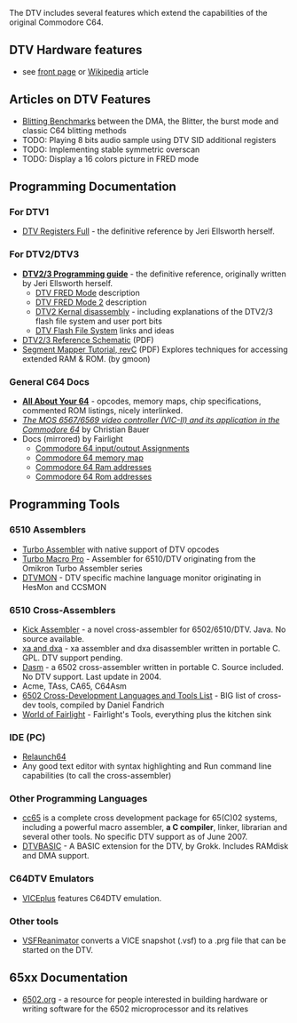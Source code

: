 The DTV includes several features which extend the capabilities of the original Commodore C64.

== DTV Hardware features ==
* see [[C64 DTV Hacking Wiki#DTV Versions|front page]] or [http://en.wikipedia.org/wiki/C64DTV Wikipedia] article

== Articles on DTV Features ==
* [[Blitting Benchmarks]] between the DMA, the Blitter, the burst mode and classic C64 blitting methods
* TODO: Playing 8 bits audio sample using DTV SID additional registers
* TODO: Implementing stable symmetric overscan
* TODO: Display a 16 colors picture in FRED mode

== Programming Documentation ==
=== For DTV1 ===
* [[Media:Dtv-registers-full.txt|DTV Registers Full]] - the definitive reference by Jeri Ellsworth herself.

=== For DTV2/DTV3 ===
* '''[[DTV_Programming|DTV2/3 Programming guide]]''' - the definitive reference, originally written by Jeri Ellsworth herself.
** [[DTV FRED Mode]] description
** [[DTV FRED Mode 2]] description
** [[DTV2 Kernal disassembly]] - including explanations of the DTV2/3 flash file system and user port bits
** [[DTV Flash File System]] links and ideas
* [[Media:DTV-Ver2-Schematic.pdf|DTV2/3 Reference Schematic]] (PDF)
* [[Media:segmapper_1c.pdf|Segment Mapper Tutorial, revC]] (PDF) Explores techniques for accessing extended RAM & ROM. (by gmoon)

=== General C64 Docs ===
* '''[http://unusedino.de/ec64/technical/aay/c64/ All About Your 64]''' - opcodes, memory maps, chip specifications, commented ROM listings, nicely interlinked.
* ''[http://zimmers.net/cbmpics/cbm/c64/vic-ii.txt The MOS 6567/6569 video controller (VIC-II) and its application in the Commodore 64]'' by Christian Bauer
* Docs (mirrored) by Fairlight
** [http://www.ludd.luth.se/~watchman/fairlight/c64/c64-io.html Commodore 64 input/output Assignments]
** [http://www.ludd.luth.se/~watchman/fairlight/c64/c64-memo.html Commodore 64 memory map]
** [http://www.ludd.luth.se/~watchman/fairlight/c64/c64-ram.html Commodore 64 Ram addresses]
** [http://www.ludd.luth.se/~watchman/fairlight/c64/c64-rom.html Commodore 64 Rom addresses]

== Programming Tools ==
=== 6510 Assemblers ===
* [http://turbo.style64.org Turbo Assembler] with native support of DTV opcodes
* [http://turbo.style64.org/tmp.php Turbo Macro Pro] - Assembler for 6510/DTV originating from the Omikron Turbo Assembler series
* [[DTVMON]] - DTV specific machine language monitor originating in HesMon and CCSMON

=== 6510 Cross-Assemblers ===
* [http://www.theweb.dk/KickAssembler/Main.php Kick Assembler] - a novel cross-assembler for 6502/6510/DTV. Java. No source available.
* [http://www.floodgap.com/retrotech/xa/ xa and dxa] - xa assembler and dxa disassembler written in portable C. GPL. DTV support pending.
* [http://www.atari2600.org/DASM/ Dasm] - a 6502 cross-assembler written in portable C. Source included. No DTV support. Last update in 2004.
* Acme, TAss, CA65, C64Asm
* [http://www.npsnet.com/danf/cbm/cross-development.html 6502 Cross-Development Languages and Tools List] - BIG list of cross-dev tools, compiled by Daniel Fandrich
* [http://www.fairlight.to/tools/pc.html World of Fairlight] - Fairlight's Tools, everything plus the kitchen sink

=== IDE (PC) ===
* [http://www.popelganda.de Relaunch64]
* Any good text editor with syntax highlighting and Run command line capabilities (to call the cross-assembler)

=== Other Programming Languages ===
* [http://www.cc65.org/ cc65] is a complete cross development package for 65(C)02 systems, including a powerful macro assembler, '''a C compiler''', linker, librarian and several other tools. No specific DTV support as of June 2007.
* [http://www.thegang.nu/dtv_basic.php DTVBASIC] - A BASIC extension for the DTV, by Grokk. Includes RAMdisk and DMA support.

=== C64DTV Emulators ===
* [http://viceplus.sourceforge.net/ VICEplus] features C64DTV emulation.

=== Other tools ===
* [[VSFReanimator]] converts a VICE snapshot (.vsf) to a .prg file that can be started on the DTV.

==65xx Documentation==

*[http://6502.org/ 6502.org] - a resource for people interested in building hardware or writing software for the 6502 microprocessor and its relatives
